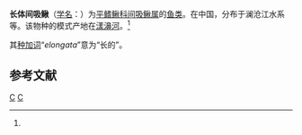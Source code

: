 {{Speciesbox 
| genus = Hemimyzon
| species = elongata
| status = NE
| status_system = IUCN3.1
| authority = Chen et Li, 1985<ref name='id6539'>{{cite web| url =http://www.bioinfo.cn/db05/BjdwSpecies.php?action=view&id=6539| title =长体间吸鳅| work =中国动物物种编目数据库| publisher =中国科学院微生物研究所| author =中国科学院动物研究所| accessdate =2009-04-11| deadurl =yes| archiveurl =https://web.archive.org/web/20160305092940/http://www.bioinfo.cn/db05/BjdwSpecies.php?action=view&id=6539| archivedate =2016-03-05}}</ref>
| synonyms = 
}}

'''长体间吸鳅'''（[[学名|学名]]：{{lang|la|''Hemimyzon elongata''}}）为[[平鳍鳅科|平鳍鳅科]][[间吸鳅属|间吸鳅属]]的[[鱼类|鱼类]]。在中国，分布于澜沧江水系等。该物种的模式产地在[[漾濞河|漾濞河]]。<ref name='id6539'/>

其[[种加词|种加词]]“''elongata''”意为“长的”。

== 参考文献 ==
{{reflist}}

{{Taxonbar|from=Q15233218}}

[[Category:间吸鳅属|C]]
[[Category:1985年描述的鱼类|C]]


{{鯉形目小作品}}